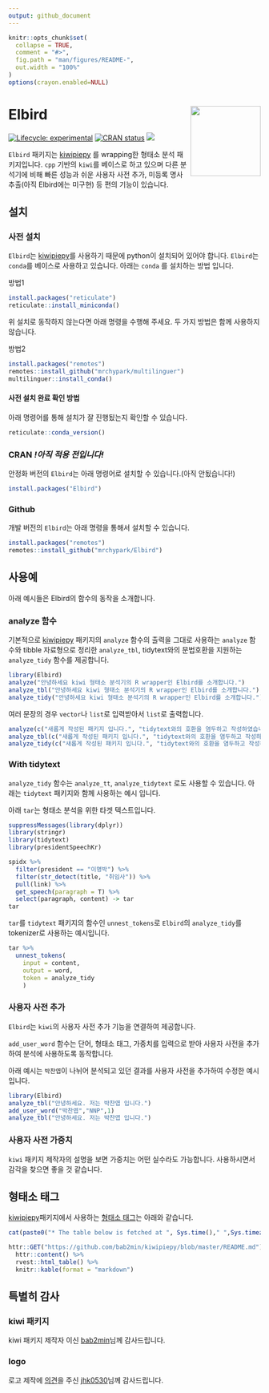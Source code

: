 ```yaml
---
output: github_document
---
```


<!-- README.md is generated from README.Rmd. Please edit that file -->

```r
knitr::opts_chunk$set(
  collapse = TRUE,
  comment = "#>",
  fig.path = "man/figures/README-",
  out.width = "100%"
)
options(crayon.enabled=NULL)
```

# Elbird <img src="man/figures/logo.png" align="right" height=140/>

<!-- badges: start -->
[![Lifecycle: experimental](https://img.shields.io/badge/lifecycle-experimental-orange.svg)](https://www.tidyverse.org/lifecycle/#experimental)
[![CRAN status](https://www.r-pkg.org/badges/version/Elbird)](https://CRAN.R-project.org/package=Elbird)
[![](https://cranlogs.r-pkg.org/badges/Elbird)](https://cran.r-project.org/package=Elbird)
<!-- badges: end -->

`Elbird` 패키지는 [kiwipiepy](https://github.com/bab2min/kiwipiepy) 를 wrapping한 형태소 분석 패키지입니다.
`cpp` 기반의 `kiwi`를 베이스로 하고 있으며 다른 분석기에 비해 빠른 성능과 쉬운 사용자 사전 추가, 미등록 명사 추출(아직 Elbird에는 미구현) 등 편의 기능이 있습니다.

## 설치

### 사전 설치

`Elbird`는 [kiwipiepy](https://github.com/bab2min/kiwipiepy)를 사용하기 때문에 python이 설치되어 있어야 합니다. 
`Elbird`는 `conda`를 베이스로 사용하고 있습니다. 아래는 `conda` 를 설치하는 방법 입니다.

방법1
``` r
install.packages("reticulate")
reticulate::install_miniconda()
```

위 설치로 동작하지 않는다면 아래 명령을 수행해 주세요.
두 가지 방법은 함께 사용하지 않습니다.

방법2
``` r
install.packages("remotes")
remotes::install_github("mrchypark/multilinguer")
multilinguer::install_conda()
```

#### 사전 설치 완료 확인 방법

아래 명령어를 통해 설치가 잘 진행됬는지 확인할 수 있습니다.

```r
reticulate::conda_version()
```

### CRAN *!아직 적용 전입니다!*

안정화 버전의 `Elbird`는 아래 명령어로 설치할 수 있습니다.(아직 안됬습니다!)

```r
install.packages("Elbird")
```

### Github

개발 버전의 `Elbird`는 아래 명령을 통해서 설치할 수 있습니다.

``` r
install.packages("remotes")
remotes::install_github("mrchypark/Elbird")
```

## 사용예

아래 예시들은 Elbird의 함수의 동작을 소개합니다.

### analyze 함수

기본적으로 [kiwipiepy](https://github.com/bab2min/kiwipiepy) 패키지의 `analyze` 함수의 출력을 그대로 사용하는 `analyze` 함수와 tibble 자료형으로 정리한 `analyze_tbl`, tidytext와의 문법호환을 지원하는 `analyze_tidy` 함수를 제공합니다.

```r
library(Elbird)
analyze("안녕하세요 kiwi 형태소 분석기의 R wrapper인 Elbird를 소개합니다.")
analyze_tbl("안녕하세요 kiwi 형태소 분석기의 R wrapper인 Elbird를 소개합니다.")
analyze_tidy("안녕하세요 kiwi 형태소 분석기의 R wrapper인 Elbird를 소개합니다.")
```

여러 문장의 경우 `vector`나 `list`로 입력받아서 `list`로 출력합니다.

```r
analyze(c("새롭게 작성된 패키지 입니다.", "tidytext와의 호환을 염두하고 작성하였습니다."))
analyze_tbl(c("새롭게 작성된 패키지 입니다.", "tidytext와의 호환을 염두하고 작성하였습니다."))
analyze_tidy(c("새롭게 작성된 패키지 입니다.", "tidytext와의 호환을 염두하고 작성하였습니다."))
```


### With tidytext

`analyze_tidy` 함수는 `analyze_tt`, `analyze_tidytext` 로도 사용할 수 있습니다.
아래는 `tidytext` 패키지와 함께 사용하는 예시 입니다.

아래 `tar`는 형태소 분석을 위한 타겟 텍스트입니다.

```r
suppressMessages(library(dplyr))
library(stringr)
library(tidytext)
library(presidentSpeechKr)

spidx %>% 
  filter(president == "이명박") %>% 
  filter(str_detect(title, "취임사")) %>% 
  pull(link) %>% 
  get_speech(paragraph = T) %>%
  select(paragraph, content) -> tar
tar
```

`tar`를 `tidytext` 패키지의 함수인 `unnest_tokens`로 `Elbird`의 `analyze_tidy`를 tokenizer로 사용하는 예시입니다.

```r
tar %>% 
  unnest_tokens(
    input = content,
    output = word,
    token = analyze_tidy
    )
```

### 사용자 사전 추가

`Elbird`는 `kiwi`의 사용자 사전 추가 기능을 연결하여 제공합니다.

`add_user_word` 함수는 단어, 형태소 태그, 가중치를 입력으로 받아 사용자 사전을 추가하여 분석에 사용하도록 동작합니다.

아래 예시는 `박찬엽`이 나뉘어 분석되고 있던 결과를 사용자 사전을 추가하여 수정한 예시 입니다.

```r
library(Elbird)
analyze_tbl("안녕하세요. 저는 박찬엽 입니다.")
add_user_word("박찬엽","NNP",1)
analyze_tbl("안녕하세요. 저는 박찬엽 입니다.")
```


### 사용자 사전 가중치

`kiwi` 패키지 제작자의 설명을 보면 가중치는 어떤 실수라도 가능합니다.
사용하시면서 감각을 찾으면 좋을 것 같습니다.

## 형태소 태그

[kiwipiepy](https://github.com/bab2min/kiwipiepy)패키지에서 사용하는 [형태소 태그](https://github.com/bab2min/kiwipiepy#%ED%92%88%EC%82%AC-%ED%83%9C%EA%B7%B8)는 아래와 같습니다.

```r
cat(paste0("* The table below is fetched at ", Sys.time()," ",Sys.timezone(),"."))
```

```r
httr::GET("https://github.com/bab2min/kiwipiepy/blob/master/README.md") %>% 
  httr::content() %>% 
  rvest::html_table() %>% 
  knitr::kable(format = "markdown")
```

## 특별히 감사

### kiwi 패키지
kiwi 패키지 제작자 이신 [bab2min](https://github.com/bab2min)님께 감사드립니다.

### logo
로고 제작에 [의견](https://github.com/mrchypark/Elbird/issues/6)을 주신 [jhk0530](https://github.com/jhk0530)님께 감사드립니다.
